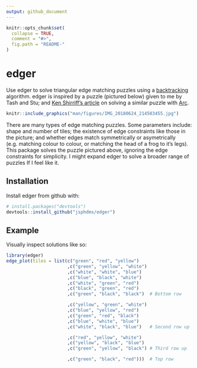 ```yaml
---
output: github_document
---
```


<!-- README.md is generated from README.Rmd. Please edit that file -->

```r
knitr::opts_chunk$set(
  collapse = TRUE,
  comment = "#>",
  fig.path = "README-"
)
```

# edger

Use edger to solve triangular edge matching puzzles using a [backtracking](https://en.wikipedia.org/wiki/Backtracking) algorithm. edger is inspired by a puzzle (pictured below) given to me by Tash and Stu; and [Ken Shirriff's article](http://www.righto.com/2010/12/solving-edge-match-puzzles-with-arc-and.html) on solving a similar puzzle with [Arc](https://en.wikipedia.org/wiki/Arc_(programming_language)).

```r
knitr::include_graphics("man/figures/IMG_20180624_214503455.jpg")
```

There are many types of edge matching puzzles. Some parameters include: shape and number of tiles; the existence of edge constraints like those in the picture; and whether edges match symmetrically or asymetrically (e.g. matching colour to colour, or matching the head of a frog to it's legs). This package solves the puzzle pictured above, ignoring the edge constraints for simplicity. I might expand edger to solve a broader range of puzzles If I feel like it.

## Installation

Install edger from github with:

```r
# install.packages("devtools")
devtools::install_github("jsphdms/edger")
```

## Example

Visually inspect solutions like so:

```r
library(edger)
edge_plot(tiles = list(c("green", "red", "yellow")
                       ,c("green", "yellow", "white")
                       ,c("white", "white", "blue")
                       ,c("blue", "black", "white")
                       ,c("white", "green", "red")
                       ,c("black", "green", "red")
                       ,c("green", "black", "black")  # Bottom row

                       ,c("yellow", "green", "white")
                       ,c("blue", "yellow", "red")
                       ,c("green", "red", "black")
                       ,c("blue", "white", "blue")
                       ,c("white", "black", "blue")   # Second row up

                       ,c("red", "yellow", "white")
                       ,c("yellow", "black", "blue")
                       ,c("green", "yellow", "black") # Third row up

                       ,c("green", "black", "red")))  # Top row
```
